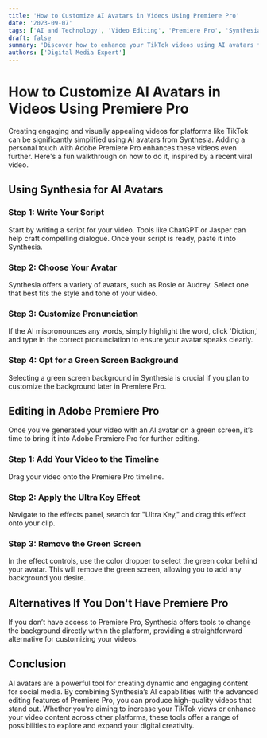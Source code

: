 ```yaml
---
title: 'How to Customize AI Avatars in Videos Using Premiere Pro'
date: '2023-09-07'
tags: ['AI and Technology', 'Video Editing', 'Premiere Pro', 'Synthesia', 'TikTok']
draft: false
summary: 'Discover how to enhance your TikTok videos using AI avatars from Synthesia and customize them further with Adobe Premiere Pro. This guide offers simple steps to achieve professional-looking results.'
authors: ['Digital Media Expert']
---
```


# How to Customize AI Avatars in Videos Using Premiere Pro

Creating engaging and visually appealing videos for platforms like TikTok can be significantly simplified using AI avatars from Synthesia. Adding a personal touch with Adobe Premiere Pro enhances these videos even further. Here's a fun walkthrough on how to do it, inspired by a recent viral video.

## Using Synthesia for AI Avatars

### Step 1: Write Your Script

Start by writing a script for your video. Tools like ChatGPT or Jasper can help craft compelling dialogue. Once your script is ready, paste it into Synthesia.

### Step 2: Choose Your Avatar

Synthesia offers a variety of avatars, such as Rosie or Audrey. Select one that best fits the style and tone of your video.

### Step 3: Customize Pronunciation

If the AI mispronounces any words, simply highlight the word, click 'Diction,' and type in the correct pronunciation to ensure your avatar speaks clearly.

### Step 4: Opt for a Green Screen Background

Selecting a green screen background in Synthesia is crucial if you plan to customize the background later in Premiere Pro.

## Editing in Adobe Premiere Pro

Once you've generated your video with an AI avatar on a green screen, it’s time to bring it into Adobe Premiere Pro for further editing.

### Step 1: Add Your Video to the Timeline

Drag your video onto the Premiere Pro timeline.

### Step 2: Apply the Ultra Key Effect

Navigate to the effects panel, search for "Ultra Key," and drag this effect onto your clip.

### Step 3: Remove the Green Screen

In the effect controls, use the color dropper to select the green color behind your avatar. This will remove the green screen, allowing you to add any background you desire.

## Alternatives If You Don't Have Premiere Pro

If you don’t have access to Premiere Pro, Synthesia offers tools to change the background directly within the platform, providing a straightforward alternative for customizing your videos.

## Conclusion

AI avatars are a powerful tool for creating dynamic and engaging content for social media. By combining Synthesia’s AI capabilities with the advanced editing features of Premiere Pro, you can produce high-quality videos that stand out. Whether you're aiming to increase your TikTok views or enhance your video content across other platforms, these tools offer a range of possibilities to explore and expand your digital creativity.

